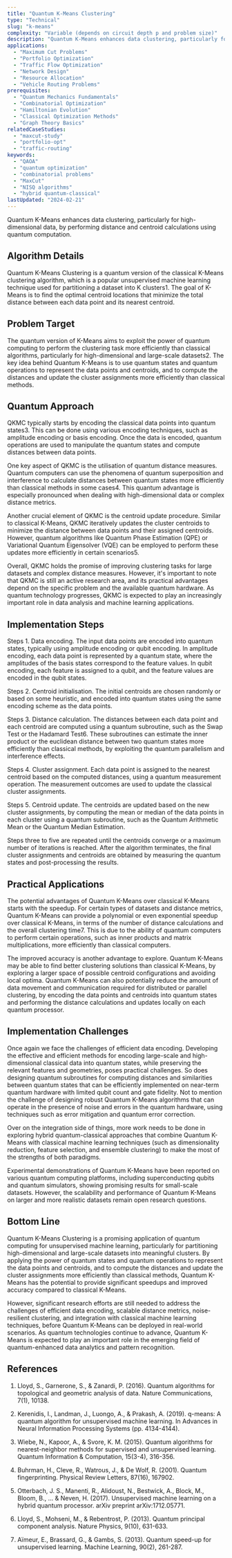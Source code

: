 ```yaml
---
title: "Quantum K-Means Clustering"
type: "Technical"
slug: "k-means"
complexity: "Variable (depends on circuit depth p and problem size)"
description: "Quantum K-Means enhances data clustering, particularly for high-dimensional data, by performing distance and centroid calculations using quantum computation."
applications:
  - "Maximum Cut Problems"
  - "Portfolio Optimization"
  - "Traffic Flow Optimization"
  - "Network Design"
  - "Resource Allocation"
  - "Vehicle Routing Problems"
prerequisites:
  - "Quantum Mechanics Fundamentals"
  - "Combinatorial Optimization"
  - "Hamiltonian Evolution"
  - "Classical Optimization Methods"
  - "Graph Theory Basics"
relatedCaseStudies:
  - "maxcut-study"
  - "portfolio-opt"
  - "traffic-routing"
keywords:
  - "QAOA"
  - "quantum optimization"
  - "combinatorial problems"
  - "MaxCut"
  - "NISQ algorithms"
  - "hybrid quantum-classical"
lastUpdated: "2024-02-21"
---
```


Quantum K-Means enhances data clustering, particularly for high-dimensional data, by performing distance and centroid calculations using quantum computation.

## Algorithm Details

Quantum K-Means Clustering is a quantum version of the classical K-Means clustering algorithm, which is a popular unsupervised machine learning technique used for partitioning a dataset into K clusters1. The goal of K-Means is to find the optimal centroid locations that minimize the total distance between each data point and its nearest centroid.

## Problem Target

The quantum version of K-Means aims to exploit the power of quantum computing to perform the clustering task more efficiently than classical algorithms, particularly for high-dimensional and large-scale datasets2. The key idea behind Quantum K-Means is to use quantum states and quantum operations to represent the data points and centroids, and to compute the distances and update the cluster assignments more efficiently than classical methods.

## Quantum Approach

QKMC typically starts by encoding the classical data points into quantum states3. This can be done using various encoding techniques, such as amplitude encoding or basis encoding. Once the data is encoded, quantum operations are used to manipulate the quantum states and compute distances between data points.

One key aspect of QKMC is the utilisation of quantum distance measures. Quantum computers can use the phenomena of quantum superposition and interference to calculate distances between quantum states more efficiently than classical methods in some cases4. This quantum advantage is especially pronounced when dealing with high-dimensional data or complex distance metrics.

Another crucial element of QKMC is the centroid update procedure. Similar to classical K-Means, QKMC iteratively updates the cluster centroids to minimize the distance between data points and their assigned centroids. However, quantum algorithms like Quantum Phase Estimation (QPE) or Variational Quantum Eigensolver (VQE) can be employed to perform these updates more efficiently in certain scenarios5.

Overall, QKMC holds the promise of improving clustering tasks for large datasets and complex distance measures. However, it's important to note that QKMC is still an active research area, and its practical advantages depend on the specific problem and the available quantum hardware. As quantum technology progresses, QKMC is expected to play an increasingly important role in data analysis and machine learning applications.

## Implementation Steps

Steps 1. Data encoding. The input data points are encoded into quantum states, typically using amplitude encoding or qubit encoding. In amplitude encoding, each data point is represented by a quantum state, where the amplitudes of the basis states correspond to the feature values. In qubit encoding, each feature is assigned to a qubit, and the feature values are encoded in the qubit states.

Steps 2. Centroid initialisation. The initial centroids are chosen randomly or based on some heuristic, and encoded into quantum states using the same encoding scheme as the data points.

Steps 3. Distance calculation. The distances between each data point and each centroid are computed using a quantum subroutine, such as the Swap Test or the Hadamard Test6. These subroutines can estimate the inner product or the euclidean distance between two quantum states more efficiently than classical methods, by exploiting the quantum parallelism and interference effects.

Steps 4. Cluster assignment. Each data point is assigned to the nearest centroid based on the computed distances, using a quantum measurement operation. The measurement outcomes are used to update the classical cluster assignments.

Steps 5. Centroid update. The centroids are updated based on the new cluster assignments, by computing the mean or median of the data points in each cluster using a quantum subroutine, such as the Quantum Arithmetic Mean or the Quantum Median Estimation.

Steps three to five are repeated until the centroids converge or a maximum number of iterations is reached. After the algorithm terminates, the final cluster assignments and centroids are obtained by measuring the quantum states and post-processing the results.

## Practical Applications

The potential advantages of Quantum K-Means over classical K-Means starts with the speedup. For certain types of datasets and distance metrics, Quantum K-Means can provide a polynomial or even exponential speedup over classical K-Means, in terms of the number of distance calculations and the overall clustering time7. This is due to the ability of quantum computers to perform certain operations, such as inner products and matrix multiplications, more efficiently than classical computers.

The improved accuracy is another advantage to explore. Quantum K-Means may be able to find better clustering solutions than classical K-Means, by exploring a larger space of possible centroid configurations and avoiding local optima. Quantum K-Means can also potentially reduce the amount of data movement and communication required for distributed or parallel clustering, by encoding the data points and centroids into quantum states and performing the distance calculations and updates locally on each quantum processor.

## Implementation Challenges

Once again we face the challenges of efficient data encoding. Developing the effective and efficient methods for encoding large-scale and high-dimensional classical data into quantum states, while preserving the relevant features and geometries, poses practical challenges. So does designing quantum subroutines for computing distances and similarities between quantum states that can be efficiently implemented on near-term quantum hardware with limited qubit count and gate fidelity. Not to mention the challenge of designing robust Quantum K-Means algorithms that can operate in the presence of noise and errors in the quantum hardware, using techniques such as error mitigation and quantum error correction.

Over on the integration side of things, more work needs to be done in exploring hybrid quantum-classical approaches that combine Quantum K-Means with classical machine learning techniques (such as dimensionality reduction, feature selection, and ensemble clustering) to make the most of the strengths of both paradigms.

Experimental demonstrations of Quantum K-Means have been reported on various quantum computing platforms, including superconducting qubits and quantum simulators, showing promising results for small-scale datasets. However, the scalability and performance of Quantum K-Means on larger and more realistic datasets remain open research questions.

## Bottom Line

Quantum K-Means Clustering is a promising application of quantum computing for unsupervised machine learning, particularly for partitioning high-dimensional and large-scale datasets into meaningful clusters. By applying the power of quantum states and quantum operations to represent the data points and centroids, and to compute the distances and update the cluster assignments more efficiently than classical methods, Quantum K-Means has the potential to provide significant speedups and improved accuracy compared to classical K-Means. 

However, significant research efforts are still needed to address the challenges of efficient data encoding, scalable distance metrics, noise-resilient clustering, and integration with classical machine learning techniques, before Quantum K-Means can be deployed in real-world scenarios. As quantum technologies continue to advance, Quantum K-Means is expected to play an important role in the emerging field of quantum-enhanced data analytics and pattern recognition.

## References

1. Lloyd, S., Garnerone, S., & Zanardi, P. (2016). Quantum algorithms for topological and geometric analysis of data. Nature Communications, 7(1), 10138.

2. Kerenidis, I., Landman, J., Luongo, A., & Prakash, A. (2019). q-means: A quantum algorithm for unsupervised machine learning. In Advances in Neural Information Processing Systems (pp. 4134-4144).

3. Wiebe, N., Kapoor, A., & Svore, K. M. (2015). Quantum algorithms for nearest-neighbor methods for supervised and unsupervised learning. Quantum Information & Computation, 15(3-4), 316-356.

4. Buhrman, H., Cleve, R., Watrous, J., & De Wolf, R. (2001). Quantum fingerprinting. Physical Review Letters, 87(16), 167902.

5. Otterbach, J. S., Manenti, R., Alidoust, N., Bestwick, A., Block, M., Bloom, B., ... & Neven, H. (2017). Unsupervised machine learning on a hybrid quantum processor. arXiv preprint arXiv:1712.05771.

6. Lloyd, S., Mohseni, M., & Rebentrost, P. (2013). Quantum principal component analysis. Nature Physics, 9(10), 631-633.

7. Aïmeur, E., Brassard, G., & Gambs, S. (2013). Quantum speed-up for unsupervised learning. Machine Learning, 90(2), 261-287.